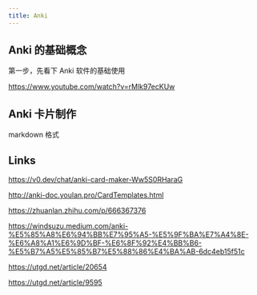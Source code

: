```yaml
---
title: Anki
---
```


## Anki 的基础概念

第一步，先看下 Anki 软件的基础使用

https://www.youtube.com/watch?v=rMlk97ecKUw


## Anki 卡片制作

markdown 格式


## Links

https://v0.dev/chat/anki-card-maker-Ww5S0RHaraG

http://anki-doc.youlan.pro/CardTemplates.html

https://zhuanlan.zhihu.com/p/666367376

https://windsuzu.medium.com/anki-%E5%85%A8%E6%94%BB%E7%95%A5-%E5%9F%BA%E7%A4%8E-%E6%A8%A1%E6%9D%BF-%E6%8F%92%E4%BB%B6-%E5%B7%A5%E5%85%B7%E5%88%86%E4%BA%AB-6dc4eb15f51c

https://utgd.net/article/20654

https://utgd.net/article/9595